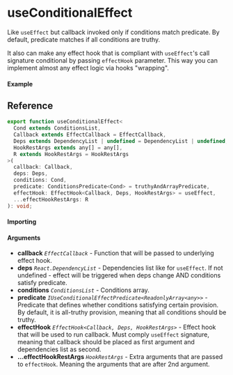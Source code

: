 
<Meta title="Lifecycle/useConditionalEffect" component={Example} />

# useConditionalEffect

Like `useEffect` but callback invoked only if conditions match predicate. By default, predicate
matches if all conditions are truthy.

It also can make any effect hook that is compliant with `useEffect`'s call signature conditional by
passing `effectHook` parameter. This way you can implement almost any effect logic via hooks
"wrapping".

#### Example

<Canvas>
  <Story story={Example} inline />
</Canvas>

## Reference

```ts
export function useConditionalEffect<
  Cond extends ConditionsList,
  Callback extends EffectCallback = EffectCallback,
  Deps extends DependencyList | undefined = DependencyList | undefined,
  HookRestArgs extends any[] = any[],
  R extends HookRestArgs = HookRestArgs
>(
  callback: Callback,
  deps: Deps,
  conditions: Cond,
  predicate: ConditionsPredicate<Cond> = truthyAndArrayPredicate,
  effectHook: EffectHook<Callback, Deps, HookRestArgs> = useEffect,
  ...effectHookRestArgs: R
): void;
```

#### Importing

<ImportPath />

#### Arguments

- **callback** _`EffectCallback`_ - Function that will be passed to underlying effect hook.
- **deps** _`React.DependencyList`_ - Dependencies list like for `useEffect`. If not undefined -
  effect will be triggered when deps change AND conditions satisfy predicate.
- **conditions** _`ConditionsList`_ - Conditions array.
- **predicate** _`IUseConditionalEffectPredicate<ReadonlyArray<any>>`_ - Predicate that defines
  whether conditions satisfying certain provision. By default, it is all-truthy provision, meaning
  that all conditions should be truthy.
- **effectHook** _`EffectHook<Callback, Deps, HookRestArgs>`_ - Effect hook that will be used to
  run callback. Must comply `useEffect` signature, meaning that callback should be placed as first
  argument and dependencies list as second.
- **...effectHookRestArgs** _`HookRestArgs`_ - Extra arguments that are passed to `effectHook`.
  Meaning the arguments that are after 2nd argument.

